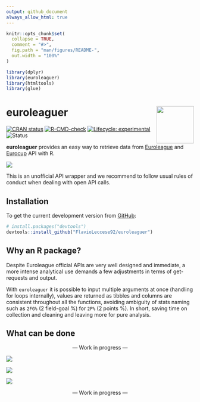 ```yaml
---
output: github_document
always_allow_html: true
---
```


<!-- README.md is generated from README.Rmd. Please edit that file -->

```r
knitr::opts_chunk$set(
  collapse = TRUE,
  comment = "#>",
  fig.path = "man/figures/README-",
  out.width = "100%"
)
```

```r
library(dplyr)
library(euroleaguer)
library(htmltools)
library(glue)
```

# euroleaguer <img src="man/figures/logo.png" align="right" width="100px"/>

<!-- badges: start -->

[![CRAN status](https://www.r-pkg.org/badges/version/euroleaguer)](https://CRAN.R-project.org/package=euroleaguer) [![R-CMD-check](https://github.com/FlavioLeccese92/euroleaguer/actions/workflows/R-CMD-check.yaml/badge.svg)](https://github.com/FlavioLeccese92/euroleaguer/actions/workflows/R-CMD-check.yaml) [![Lifecycle: experimental](https://img.shields.io/badge/lifecycle-experimental-orange.svg)](https://lifecycle.r-lib.org/articles/stages.html#experimental) ![Status](https://progress-bar.dev/75/?title=progress)

<!-- badges: end -->

**euroleaguer** provides an easy way to retrieve data from [Euroleague](https://www.euroleaguebasketball.net/euroleague/) and [Eurocup](https://www.euroleaguebasketball.net/eurocup/) API with R.


![](man/figures/double-logo.png)



This is an unofficial API wrapper and we recommend to follow usual rules of conduct when dealing with open API calls.

## Installation

To get the current development version from [GitHub](https://github.com/):

```r
# install.packages("devtools")
devtools::install_github("FlavioLeccese92/euroleaguer")
```

## Why an R package?

Despite Euroleague official APIs are very well designed and immediate, a more 
intense analytical use demands a few adjustments in terms of get-requests and output.

With `euroleaguer` it is possible to input multiple arguments at once (handling 
for loops internally), values are returned as tibbles and columns are consistent 
throughout all the functions, avoiding ambiguity of stats naming such as `2FG%` (2 field-goal %) for `2P%` (2 points %). In short, saving time on collection and cleaning and leaving more for pure analysis.

## What can be done

<center>--- Work in progress ---</center>
![](man/figures/team-standings-race.png)

![](man/figures/team-stats-radarchart.png)

![](man/figures/team-stats-court.png)

<center>--- Work in progress ---</center>
